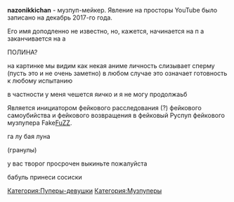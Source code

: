 {{Инфобокс для пуперов
|title2=nazonikkichan
|другие_ники=
|image3=Ahegao-3D-Hipster.jpg
|caption3=
|сферы_творчества=RYTPMV, RYTP
|год_начала=2017
|image4=
|caption4=
|имя_фамилия=
|дата_рождения=
|место_проживания=
|ссылки=
*[https://www.youtube.com/channel/UCJ4dL9ASdzcHjfEXM2STNDA Youtube]
}}
'''nazonikkichan''' - музпуп-мейкер. Явление на просторы YouTube было записано на декабрь 2017-го года.

Его имя доподленно не известно, но, кажется, начинается на п а заканчивается на а

ПОЛИНА?

на картинке мы видим как некая аниме личность слизывает сперму (пусть это и не очень заметно) в любом случае это означает готовность к любому испытанию

в частности у меня чешется яичко и я не могу продолжаьб

Является инициатором  фейкового расследования (?)  фейкового самоубийства и фейкового  возвращения в фейковый Руспуп фейкового музпупера Fake[[WaveFuZZ|FuZZ]].

га лу бая луна

(гранулы)

у вас творог просрочен выкиньте пожалуйста

бабуль принеси сосиски

[[Категория:Пуперы-девушки]]
[[Категория:Музпуперы]]